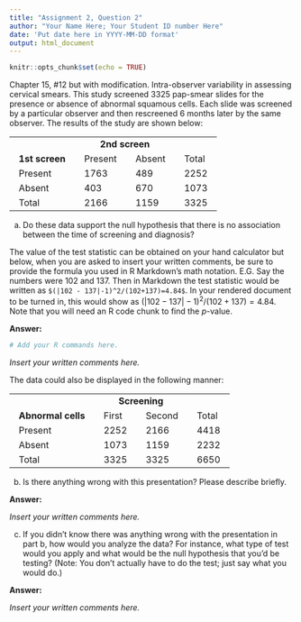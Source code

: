 ```yaml
---
title: "Assignment 2, Question 2"
author: "Your Name Here; Your Student ID number Here"
date: 'Put date here in YYYY-MM-DD format'
output: html_document
---
```


```r
knitr::opts_chunk$set(echo = TRUE)
```

Chapter 15, #12 but with modification. Intra-observer
variability in assessing cervical smears. This study
screened 3325 pap-smear slides for the presence or
absence of abnormal squamous cells. Each slide
was screened by a particular observer and then
rescreened 6 months later by the same observer.
The results of the study are shown below:

<table cellpadding="10">
<tr> 
 <td> &nbsp; </td>  
 <td colspan="2" align="center"> &nbsp; <b>2nd screen</b> &nbsp; </td>
 <td> &nbsp; </td>
</tr>
<tr> 
 <td> &nbsp; <b>1st screen</b> &nbsp; </td> 
 <td> &nbsp; Present &nbsp; </td> 
 <td> &nbsp; Absent &nbsp; </td> 
 <td> &nbsp; Total &nbsp; </td>
</tr>
<tr>
 <td> &nbsp; Present &nbsp; </td> 
 <td> &nbsp; 1763 &nbsp; </td> 
 <td> &nbsp; 489 &nbsp; </td> 
 <td> &nbsp; 2252 &nbsp; </td> 
</tr>
<tr>
 <td> &nbsp; Absent &nbsp; </td> 
 <td> &nbsp; 403 &nbsp; </td> 
 <td> &nbsp; 670 &nbsp; </td> 
 <td> &nbsp; 1073 &nbsp; </td> 
</tr>
<tr>
 <td> &nbsp; Total &nbsp; </td> 
 <td> &nbsp; 2166 &nbsp; </td> 
 <td> &nbsp; 1159 &nbsp; </td> 
 <td> &nbsp; 3325 &nbsp; </td> 
</tr>
</table>
<p>


(a) Do these data support the null hypothesis
that there is no association between the time of 
screening and diagnosis?

The value of the test statistic can be obtained on your hand calculator but below,
when you are asked to insert your written comments, be sure to provide the formula you used in R Markdown's math notation. E.G. Say the numbers were 102 and 137. Then in Markdown the test statistic would be written as
`$(|102 - 137|-1)^2/(102+137)=4.84$`. In your rendered 
document to be turned in, this would show 
 as $(|102 - 137|-1)^2/(102+137)=4.84$. 
 Note that you will need an R code chunk to find the
 $p$-value.
 
 
 **Answer:**

```r
# Add your R commands here.  
```

*Insert your written comments here.*

The data could also be displayed in the following
manner:
<table cellpadding="10">
<tr> 
 <td> &nbsp; </td>  
 <td colspan="2" align="center"> &nbsp; <b>Screening</b> &nbsp; </td>
 <td> &nbsp; </td>
</tr>
<tr> 
 <td> &nbsp; <b>Abnormal cells </b> &nbsp; </td> 
 <td> &nbsp; First &nbsp; </td> 
 <td> &nbsp; Second &nbsp; </td> 
 <td> &nbsp; Total &nbsp; </td>
</tr>
<tr>
 <td> &nbsp; Present &nbsp; </td> 
 <td> &nbsp; 2252 &nbsp; </td> 
 <td> &nbsp; 2166 &nbsp; </td> 
 <td> &nbsp; 4418 &nbsp; </td> 
</tr>
<tr>
 <td> &nbsp; Absent &nbsp; </td> 
 <td> &nbsp; 1073 &nbsp; </td> 
 <td> &nbsp; 1159 &nbsp; </td> 
 <td> &nbsp; 2232 &nbsp; </td> 
</tr>
<tr>
 <td> &nbsp; Total &nbsp; </td> 
 <td> &nbsp; 3325 &nbsp; </td> 
 <td> &nbsp; 3325 &nbsp; </td> 
 <td> &nbsp; 6650 &nbsp; </td> 
</tr>
</table>
<p>


(b) Is there anything wrong with this presentation?
Please describe briefly.

**Answer:**

*Insert your written comments here.*

(c) If you didn't know there was anything wrong with the
presentation in part b, how would you analyze the data? For instance, what type of test would you apply and what would be the null hypothesis that you'd be testing? (Note: You don't actually have to do the test; just say what you would do.)

**Answer:**

*Insert your written comments here.*


